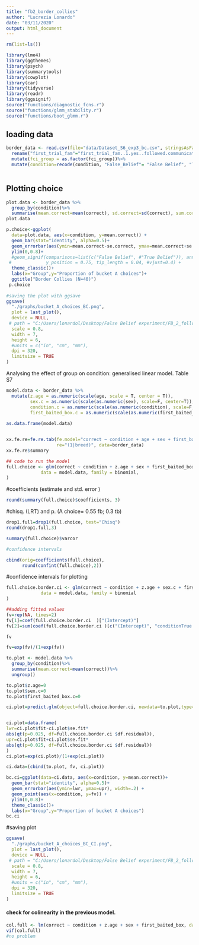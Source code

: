 ```yaml
---
title: "fb2_border_collies"
author: "Lucrezia Lonardo"
date: "03/11/2020"
output: html_document
---
```


```r
rm(list=ls())

library(lme4)
library(ggthemes)
library(psych)
library(summarytools)
library(cowplot)
library(car)
library(tidyverse)
library(readr)
library(ggsignif)
source("functions/diagnostic_fcns.r")
source("functions/glmm_stability.r")
source("functions/boot_glmm.r")

```

## loading data

```r
border_data <- read.csv(file="data/Dataset_S6_exp3_bc.csv", stringsAsFactors=TRUE )%>%
  rename("first_trial_fam"="first_trial_fam..1.yes..followed.communicator.")%>%
  mutate(fci_group = as.factor(fci_group))%>%
  mutate(condition=recode(condition, "False_Belief"= "False Belief", "True_Belief"= "True Belief"))
  
```


## Plotting choice

```r
plot.data <- border_data %>%
  group_by(condition)%>%
  summarise(mean.correct=mean(correct), sd.correct=sd(correct), sum.correct=sum(correct), median.correct=median(correct), n.correct=length(correct), se.correct=sd(correct)/sqrt(length(correct)))
plot.data

p.choice<-ggplot(
  data=plot.data, aes(x=condition, y=mean.correct)) +
  geom_bar(stat="identity", alpha=0.5)+
  geom_errorbar(aes(ymin=mean.correct-se.correct, ymax=mean.correct+se.correct), width=.2) +
  ylim(0,0.8)+
  #geom_signif(comparisons=list(c("False Belief", #"True Belief")), annotations="*",
 #             y_position = 0.75, tip_length = 0.04, #vjust=0.4) +
  theme_classic()+
  labs(x="Group",y="Proportion of bucket A choices")+
  ggtitle("Border Collies (N=40)")
 p.choice
 
#saving the plot with ggsave
ggsave(
  "./graphs/bucket_A_choices_BC.png",
  plot = last_plot(),
  device = NULL,
 # path = "C:/Users/lonardol/Desktop/False Belief experiment/FB_2_follow_up/Graphs/Border Collies",
  scale = 0.8,
  width = 7,
  height = 6,
  #units = c("in", "cm", "mm"),
  dpi = 320,
  limitsize = TRUE
)

```
Analysing the effect of group on condition: generalised linear model. Table S7

```r
model.data <- border_data %>% 
  mutate(z.age = as.numeric(scale(age, scale = T, center = T)),
         sex.c = as.numeric(scale(as.numeric(sex), scale=F, center=T)),
         condition.c = as.numeric(scale(as.numeric(condition), scale=F, center=T)),
         first_baited_box.c = as.numeric(scale(as.numeric(first_baited_box), scale=F, center=T)))
         
as.data.frame(model.data)


xx.fe.re=fe.re.tab(fe.model="correct ~ condition + age + sex + first_baited_box",
                   re="(1|breed)", data=border_data)
xx.fe.re$summary

## code to run the model
full.choice <- glm(correct ~ condition + z.age + sex + first_baited_box, 
             data = model.data, family = binomial, 
)


```
#coefficients (estimate and std. error )
```r
round(summary(full.choice)$coefficients, 3)
```
#chisq. (LRT) and p. (A choice= 0.55 fb; 0.3 tb)
```r
drop1.full=drop1(full.choice, test="Chisq")
round(drop1.full,3)
```

```r
summary(full.choice)$varcor
```
```r
#confidence intervals

cbind(orig=coefficients(full.choice),
      round(confint(full.choice),2))
```
#confidence intervals for plotting
```r
full.choice.border.ci <- glm(correct ~ condition + z.age + sex.c + first_baited_box.c,
             data = model.data, family = binomial
)
```



```r
##adding fitted values
fv=rep(NA, times=2)
fv[1]=coef(full.choice.border.ci  )["(Intercept)"]
fv[2]=sum(coef(full.choice.border.ci )[c("(Intercept)", "conditionTrue Belief")])

fv

fv=exp(fv)/(1+exp(fv))

to.plot <- model.data %>%
  group_by(condition)%>%
  summarise(mean.correct=mean(correct))%>%
  ungroup()

to.plot$z.age=0
to.plot$sex.c=0
to.plot$first_baited_box.c=0

ci.plot=predict.glm(object=full.choice.border.ci, newdata=to.plot,type="link", se.fit=T)


ci.plot=data.frame(
lwr=ci.plot$fit-ci.plot$se.fit*
abs(qt(p=0.025, df=full.choice.border.ci $df.residual)),
upr=ci.plot$fit+ci.plot$se.fit*
abs(qt(p=0.025, df=full.choice.border.ci $df.residual))
)
ci.plot=exp(ci.plot)/(1+exp(ci.plot))

ci.data=(cbind(to.plot, fv, ci.plot))
```
```r
bc.ci=ggplot(data=ci.data, aes(x=condition, y=mean.correct))+
  geom_bar(stat="identity", alpha=0.5)+
  geom_errorbar(aes(ymin=lwr, ymax=upr), width=.2) +
  geom_point(aes(x=condition, y=fv)) +
  ylim(0,0.8)+
  theme_classic()+
  labs(x="Group",y="Proportion of bucket A choices")
bc.ci
```
#saving plot

```r
ggsave(
  "./graphs/bucket_A_choices_BC_CI.png",
  plot = last_plot(),
  device = NULL,
 # path = "C:/Users/lonardol/Desktop/False Belief experiment/FB_2_follow_up/Graphs/Border Collies",
  scale = 0.8,
  width = 7,
  height = 6,
  #units = c("in", "cm", "mm"),
  dpi = 320,
  limitsize = TRUE
)
```


#### check for colinearity in the previous model.

```R

col.full <- lm(correct ~ condition + z.age + sex + first_baited_box, data = model.data)
vif(col.full)
#no problem
```

